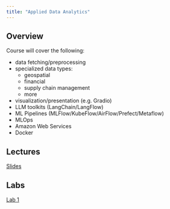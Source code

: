 ```yaml
---
title: "Applied Data Analytics"
---
```


## Overview

Course will cover the following:

- data fetching/preprocessing
- specialized data types:
  - geospatial
  - financial
  - supply chain management
  - more
- visualization/presentation (e.g. Gradio)
- LLM toolkits (LangChain/LangFlow)
- ML Pipelines (MLFlow/KubeFlow/AirFlow/Prefect/Metaflow)
- MLOps
- Amazon Web Services
- Docker

## Lectures

[Slides](./applied_lec1.qmd)

## Labs

[Lab 1](./applied_lab1.qmd)

